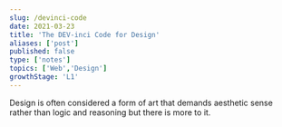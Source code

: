 ```yaml
---
slug: /devinci-code
date: 2021-03-23
title: 'The DEV-inci Code for Design'
aliases: ['post']
published: false
type: ['notes']
topics: ['Web','Design']
growthStage: 'L1'
---
```


Design is often considered a form of art that demands aesthetic sense rather than logic and reasoning but there is more to it.